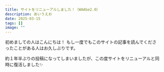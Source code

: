 ```yaml
---
title: サイトをリニューアルしました！（WAAbe2.0）
description: あいうえお
date: 2025-03-15
tags: []
image: ""
---
```


初めましての人はこんにちは！  もし一度でもこのサイトの記事を読んでくださったことがある人はお久しぶりです。

約１年半ぶりの投稿になってしまいましたが、この度サイトをリニューアルと同時に復活しました✨